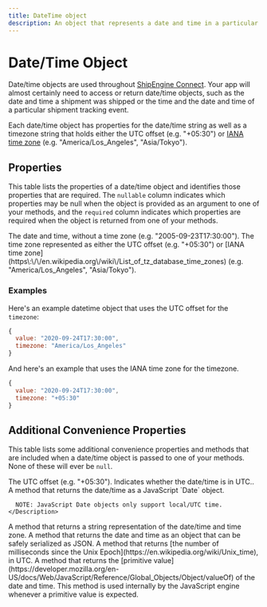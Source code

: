 ```yaml
---
title: DateTime object
description: An object that represents a date and time in a particular time zone.
---
```


Date/Time Object
===============================================
Date/time objects are used throughout [ShipEngine Connect](./../index.mdx). Your app will almost certainly need to
access or return date/time objects, such as the date and time a shipment was shipped or the time and the date and time of a particular shipment tracking event.

Each date/time object has properties for the date/time string as well as a timezone string that holds either the UTC offset (e.g. "+05:30")
 or [IANA time zone](https://en.wikipedia.org/wiki/List_of_tz_database_time_zones) (e.g. "America/Los_Angeles", "Asia/Tokyo").



Properties
-----------------------------------------------
This table lists the properties of a date/time object and identifies those properties that are required. The `nullable`
column indicates which properties may be null when the object is provided as an argument to one of your methods, and the `required`
column indicates which properties are required when the object is returned from one of your methods.


<Reference>

  <Field name="value" type="string" required={true} nullable={false}>
    <Description>
      The date and time, without a time zone (e.g. "2005-09-23T17:30:00").
    </Description>
  </Field>

  <Field name="timeZone" type="string" required={true} >
    <Description>
      The time zone represented as either the UTC offset (e.g. "+05:30") or [IANA time zone](https\:\/\/en.wikipedia.org\/wiki\/List_of_tz_database_time_zones) (e.g. "America/Los_Angeles", "Asia/Tokyo").
    </Description>
  </Field>

</Reference>

### Examples

Here's an example datetime object that uses the UTC offset for the `timezone`:

```javascript
{
  value: "2020-09-24T17:30:00",
  timezone: "America/Los_Angeles"
}
```

And here's an example that uses the IANA time zone for the timezone.

```javascript
{
  value: "2020-09-24T17:30:00",
  timezone: "+05:30"
}
```


Additional Convenience Properties
-------------------------------------------------------------
This table lists some additional convenience properties and methods that are included when a date/time object is
passed to one of your methods. None of these will ever be `null`.

<Reference>
  <Field name="offset" type="string" >
    <Description>
      The UTC offset (e.g. "+05:30").
    </Description>
  </Field>

  <Field name="isUTC" type="boolean" >
    <Description>
      Indicates whether the date/time is in UTC..
    </Description>
  </Field>

  <Field name="toDate()" type="method" >
    <Description>
      A method that returns the date/time as a JavaScript `Date` object.

      NOTE: JavaScript Date objects only support local/UTC time.
    </Description>
  </Field>

  <Field name="toString()" type="method">
    <Description>
      A method that returns a string representation of the date/time and time zone.
      </Description>
  </Field>

  <Field name="toJSON()" type="method">
    <Description>
      A method that returns the date and time as an object that can be safely serialized as JSON.
    </Description>
  </Field>

  <Field name="getTime()" type="method">
      <Description>
        A method that returns [the number of milliseconds since the Unix Epoch](https://en.wikipedia.org/wiki/Unix_time), in UTC.
      </Description>
    </Field>


  <Field name="valueOf()" type="method">
    <Description>
      A method that returns the [primitive value](https://developer.mozilla.org/en-US/docs/Web/JavaScript/Reference/Global_Objects/Object/valueOf)
      of the date and time. This method is used internally by the JavaScript engine whenever a primitive value is expected.
    </Description>
  </Field>
</Reference>




